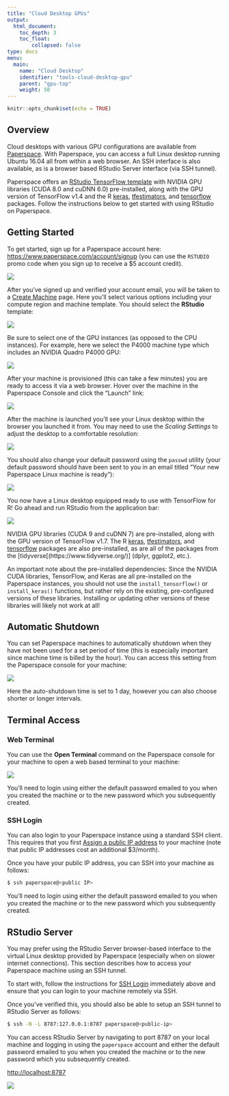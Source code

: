 ```yaml
---
title: "Cloud Desktop GPUs"
output: 
  html_document:
    toc_depth: 3
    toc_float:
        collapsed: false
type: docs
menu:
  main:
    name: "Cloud Desktop"
    identifier: "tools-cloud-desktop-gpu"
    parent: "gpu-top"
    weight: 50
---
```



```r
knitr::opts_chunk$set(echo = TRUE)
```

## Overview

Cloud desktops with various GPU configurations are available from [Paperspace](https://www.paperspace.com/ml). With Paperspace, you can access a full Linux desktop running Ubuntu 16.04 all from within a web browser. An SSH interface is also available, as is a browser based RStudio Server interface (via SSH tunnel).

Paperspace offers an [RStudio TensorFlow template](https://paperspace.zendesk.com/hc/en-us/articles/360002284433) with NVIDIA GPU libraries (CUDA 8.0 and cuDNN 6.0) pre-installed, along with the GPU version of TensorFlow v1.4 and the R [keras](https://tensorflow.rstudio.com/keras/), [tfestimators](https://tensorflow.rstudio.com/tfestimators/), and [tensorflow](https://tensorflow.rstudio.com/tensorflow/) packages. Follow the instructions below to get started with using RStudio on Paperspace.

## Getting Started

To get started, sign up for a Paperspace account here: <https://www.paperspace.com/account/signup> (you can use the `RSTUDIO` promo code when you sign up to receive a $5 account credit).

![](images/paperspace-signup.png){.illustration}


After you've signed up and verified your account email, you will be taken to a [Create Machine](https://www.paperspace.com/console/machine/create) page. Here you'll select various options including your compute region and machine template. You should select the **RStudio** template:

![](images/paperspace-machine.png){.illustration}

Be sure to select one of the GPU instances (as opposed to the CPU instances). For example, here we select the P4000 machine type which includes an NVIDIA Quadro P4000 GPU:

![](images/paperspace-machine-type.png){.illustration}

After your machine is provisioned (this can take a few minutes) you are ready to access it via a web browser. Hover over the machine in the Paperspace Console and click the "Launch" link:

![](images/paperspace-launch.png){.illustration}


After the machine is launched you'll see your Linux desktop within the browser you launched it from. You may need to use the *Scaling Settings* to adjust the desktop to a comfortable resolution:

![](images/paperspace-scaling.png){.illustration}

You should also change your default password using the `passwd` utility (your default password should have been sent to you in an email titled "Your new Paperspace Linux machine is ready"):


![](images/paperspace-password.png){.illustration}

You now have a Linux desktop equipped ready to use with TensorFlow for R! Go ahead and run RStudio from the application bar:

![](images/paperspace-rstudio.png){.illustration}



NVIDIA GPU libraries (CUDA 9 and cuDNN 7) are pre-installed, along with the GPU version of TensorFlow v1.7. The R [keras](https://tensorflow.rstudio.com/keras/), [tfestimators](https://tensorflow.rstudio.com/tfestimators/), and [tensorflow](https://tensorflow.rstudio.com/tensorflow/) packages are also pre-installed, as are all of the packages from the [tidyverse[(https://www.tidyverse.org/)] (dplyr, ggplot2, etc.).

An important note about the pre-installed dependencies: Since the NVIDIA CUDA libraries, TensorFlow, and Keras are all pre-installed on the Paperspace instances, you should not use the `install_tensorflow()` or `install_keras()` functions, but rather rely on the existing, pre-configured versions of these libraries. Installing or updating other versions of these libraries will likely not work at all!

## Automatic Shutdown

You can set Paperspace machines to automatically shutdown when they have not been used for a set period of time (this is especially important since machine time is billed by the hour). You can access this setting from the Paperspace console for your machine:

![](images/paperspace-shutdown.png){.illustration}

Here the auto-shutdown time is set to 1 day, however you can also choose shorter or longer intervals.


## Terminal Access

### Web Terminal

You can use the **Open Terminal** command on the Paperspace console for your machine to open a web based terminal to your machine:

![](images/paperspace-web-terminal.png){.illustration}

You'll need to login using either the default password emailed to you when you created the machine or to the new password which you subsequently created.

### SSH Login

You can also login to your Paperspace instance using a standard SSH client. This requires that you first [Assign a public IP address](https://paperspace.zendesk.com/hc/en-us/articles/236362888-Public-IPs) to your machine (note that public IP addresses cost an additional $3/month).

Once you have your public IP address, you can SSH into your machine as follows:

```bash
$ ssh paperspace@<public IP>
```

You'll need to login using either the default password emailed to you when you created the machine or to the new password which you subsequently created.

## RStudio Server 

You may prefer using the RStudio Server browser-based interface to the virtual Linux desktop provided by Paperspace (especially when on slower internet connections). This section describes how to access your Paperspace machine using an SSH tunnel.

To start with, follow the instructions for [SSH Login] immediately above and ensure that you can login to your machine remotely via SSH.

Once you've verified this, you should also be able to setup an SSH tunnel to RStudio Server as follows:

```bash
$ ssh -N -L 8787:127.0.0.1:8787 paperspace@<public-ip>
```

You can access RStudio Server by navigating to port 8787 on your local machine and logging in using the `paperspace` account and either the default password emailed to you when you created the machine or to the new password which you subsequently created.

<http://localhost:8787>

![](images/paperspace-rstudio-login.png){.illustration}













